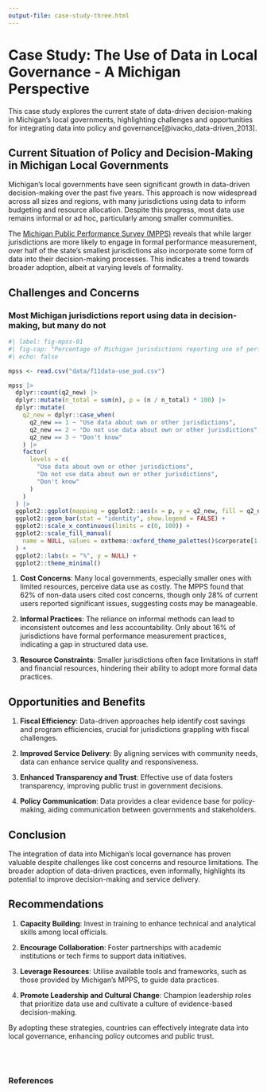 ```yaml
---
output-file: case-study-three.html
---
```


# Case Study: The Use of Data in Local Governance - A Michigan Perspective

This case study explores the current state of data-driven decision-making in Michigan's local governments, highlighting challenges and opportunities for integrating data into policy and governance[@ivacko_data-driven_2013].

## Current Situation of Policy and Decision-Making in Michigan Local Governments {#sec-cs3-current-situation}

Michigan's local governments have seen significant growth in data-driven decision-making over the past five years. This approach is now widespread across all sizes and regions, with many jurisdictions using data to inform budgeting and resource allocation. Despite this progress, most data use remains informal or ad hoc, particularly among smaller communities.

The [Michigan Public Performance Survey (MPPS)](https://closup.umich.edu/michigan-public-policy-survey)\index{Michigan Public Performance Survey} reveals that while larger jurisdictions are more likely to engage in formal performance measurement, over half of the state's smallest jurisdictions also incorporate some form of data into their decision-making processes. This indicates a trend towards broader adoption, albeit at varying levels of formality.

## Challenges and Concerns {#sec-cs3-challenges}

### Most Michigan jurisdictions report using  data in decision-making, but many do not

```r
#| label: fig-mpss-01
#| fig-cap: "Percentage of Michigan jurisdictions reporting use of performance data"
#| echo: false

mpss <- read.csv("data/f11data-use_pud.csv")

mpss |>
  dplyr::count(q2_new) |>
  dplyr::mutate(n_total = sum(n), p = (n / n_total) * 100) |>
  dplyr::mutate(
    q2_new = dplyr::case_when(
      q2_new == 1 ~ "Use data about own or other jurisdictions",
      q2_new == 2 ~ "Do not use data about own or other jurisdictions",
      q2_new == 3 ~ "Don't know"
    ) |>
    factor(
      levels = c(
        "Use data about own or other jurisdictions",
        "Do not use data about own or other jurisdictions",
        "Don't know"
      )
    )
  ) |>
  ggplot2::ggplot(mapping = ggplot2::aes(x = p, y = q2_new, fill = q2_new)) +
  ggplot2::geom_bar(stat = "identity", show.legend = FALSE) +
  ggplot2::scale_x_continuous(limits = c(0, 100)) +
  ggplot2::scale_fill_manual(
    name = NULL, values = oxthema::oxford_theme_palettes()$corporate[1:3]
  ) +
  ggplot2::labs(x = "%", y = NULL) +
  ggplot2::theme_minimal()
```

1. **Cost Concerns**: Many local governments, especially smaller ones with limited resources, perceive data use as costly. The MPPS found that 62% of non-data users cited cost concerns, though only 28% of current users reported significant issues, suggesting costs may be manageable.

2. **Informal Practices**: The reliance on informal methods can lead to inconsistent outcomes and less accountability. Only about 16% of jurisdictions have formal performance measurement practices, indicating a gap in structured data use.

3. **Resource Constraints**: Smaller jurisdictions often face limitations in staff and financial resources, hindering their ability to adopt more formal data practices.

## Opportunities and Benefits {#sec-cs3-opportunities}

1. **Fiscal Efficiency**: Data-driven approaches help identify cost savings and program efficiencies, crucial for jurisdictions grappling with fiscal challenges.

2. **Improved Service Delivery**: By aligning services with community needs, data can enhance service quality and responsiveness.

3. **Enhanced Transparency and Trust**: Effective use of data fosters transparency, improving public trust in government decisions.

4. **Policy Communication**: Data provides a clear evidence base for policy-making, aiding communication between governments and stakeholders.

## Conclusion {#sec-cs3-conclusion}

The integration of data into Michigan's local governance has proven valuable despite challenges like cost concerns and resource limitations. The broader adoption of data-driven practices, even informally, highlights its potential to improve decision-making and service delivery.

## Recommendations {#sec-csc3-recommendations}

1. **Capacity Building**: Invest in training to enhance technical and analytical skills among local officials.

2. **Encourage Collaboration**: Foster partnerships with academic institutions or tech firms to support data initiatives.

3. **Leverage Resources**: Utilise available tools and frameworks, such as those provided by Michigan's MPPS, to guide data practices.

4. **Promote Leadership and Cultural Change**: Champion leadership roles that prioritize data use and cultivate a culture of evidence-based decision-making.

By adopting these strategies, countries can effectively integrate data into local governance, enhancing policy 
outcomes and public trust.

<br/>
<br/>

### References {.unnumbered}
